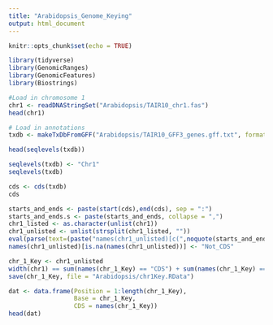 ```yaml
---
title: "Arabidopsis_Genome_Keying"
output: html_document
---
```


```r
knitr::opts_chunk$set(echo = TRUE)
```

```r
library(tidyverse)
library(GenomicRanges)
library(GenomicFeatures)
library(Biostrings)
```

```r
#Load in chromosome 1
chr1 <- readDNAStringSet("Arabidopsis/TAIR10_chr1.fas")
head(chr1)
```

```r
# Load in annotations
txdb <- makeTxDbFromGFF("Arabidopsis/TAIR10_GFF3_genes.gff.txt", format="gff3")
```

```r
head(seqlevels(txdb))
```
```r
seqlevels(txdb) <- "Chr1"
seqlevels(txdb)
```


```r
cds <- cds(txdb)
cds
```


```r
starts_and_ends <- paste(start(cds),end(cds), sep = ":")
starts_and_ends.s <- paste(starts_and_ends, collapse = ",")
chr1_listed <- as.character(unlist(chr1))
chr1_unlisted <- unlist(strsplit(chr1_listed, ""))
eval(parse(text=(paste("names(chr1_unlisted)[c(",noquote(starts_and_ends.s),")] <- 'CDS'", sep = ""))))
names(chr1_unlisted)[is.na(names(chr1_unlisted))] <- "Not_CDS"
```

```r
chr_1_Key <- chr1_unlisted
width(chr1) == sum(names(chr_1_Key) == "CDS") + sum(names(chr_1_Key) == "Not_CDS")
save(chr_1_Key, file = "Arabidopsis/chr1Key.RData")
```

```r
dat <- data.frame(Position = 1:length(chr_1_Key),
                  Base = chr_1_Key,
                  CDS = names(chr_1_Key))
head(dat)
```

